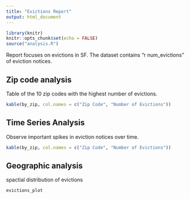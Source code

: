 ```yaml
---
title: "Evictions Report"
output: html_document
---
```


```r
library(knitr)
knitr::opts_chunk$set(echo = FALSE)
source("analysis.R")
```

Report focuses on evictions in SF. The dataset contains "r num_evictions" of eviction notices.

## Zip code analysis
Table of the 10 zip codes with the highest number of evictions.

```r
kable(by_zip, col.names = c("Zip Code", "Number of Evictions"))
```

## Time Series Analysis
Observe important spikes in eviction notices over time.

```r
kable(by_zip, col.names = c("Zip Code", "Number of Evictions"))
```

## Geographic analysis
spactial distribution of evictions

```r
evictions_plot
```



